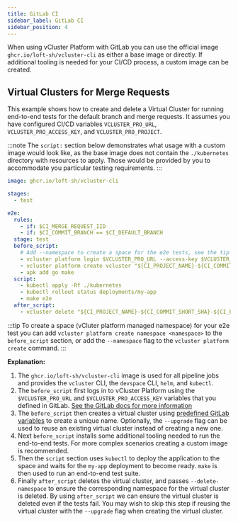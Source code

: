 ```yaml
---
title: GitLab CI
sidebar_label: GitLab CI
sidebar_position: 4
---
```


When using vCluster Platform with GitLab you can use the
official image `ghcr.io/loft-sh/vcluster-cli` as either a base image or
directly. If additional tooling is needed for your CI/CD process, a custom image can be created.

## Virtual Clusters for Merge Requests

This example shows how to create and delete a Virtual Cluster for running end-to-end tests for
the default branch and merge requests. It assumes you have configured CI/CD variables `VCLUSTER_PRO_URL`,
`VCLUSTER_PRO_ACCESS_KEY`, and `VCLUSTER_PRO_PROJECT`.

:::note
The `script:` section below demonstrates what usage with a custom image would look like, as the base image does not contain the
`./kubernetes` directory with resources to apply.  Those would be provided by you to accommodate you particular testing requirements.
:::

```yaml
image: ghcr.io/loft-sh/vcluster-cli

stages:
  - test

e2e:
  rules:
    - if: $CI_MERGE_REQUEST_IID
    - if: $CI_COMMIT_BRANCH == $CI_DEFAULT_BRANCH
  stage: test
  before_script:
    # Add --namespace to create a space for the e2e tests, see the tip below.
    - vcluster platform login $VCLUSTER_PRO_URL --access-key $VCLUSTER_PRO_ACCESS_KEY
    - vcluster platform create vcluster "${CI_PROJECT_NAME}-${CI_COMMIT_SHORT_SHA}-${CI_PIPELINE_ID}" --project $VCLUSTER_PRO_PROJECT
    - apk add go make
  script:
    - kubectl apply -Rf ./kubernetes
    - kubectl rollout status deployments/my-app
    - make e2e
  after_script:
    - vcluster delete "${CI_PROJECT_NAME}-${CI_COMMIT_SHORT_SHA}-${CI_PIPELINE_ID}" --delete-namespace --project $VCLUSTER_PRO_PROJECT
```
:::tip
To create a space (vCluter platform managed namespace) for your e2e test you can add `vcluster platform create namespace <namespace>` to the `before_script` section,
or add the `--namespace` flag to the `vcluster platform create` command.
:::


**Explanation:**

1. The `ghcr.io/loft-sh/vcluster-cli` image is used for all pipeline jobs and provides the `vcluster` CLI, the
   `devspace` CLI, `helm`, and `kubectl`.
2. The `before_script` first logs in to vCluster Platform using the `$VCLUSTER_PRO_URL` and `$VCLUSTER_PRO_ACCESS_KEY`
   variables that you defined in GitLab.
   [See the GitLab docs for more information](https://docs.gitlab.com/ee/ci/variables/)
3. The `before_script` then creates a virtual cluster using
   [predefined GitLab variables](https://docs.gitlab.com/ee/ci/variables/predefined_variables.html)
   to create a unique name. Optionally, the `--upgrade` flag can be used to reuse an existing virtual cluster instead of creating a new one.
4. Next `before_script` installs some additional tooling needed to run the end-to-end tests. For
   more complex scenarios creating a custom image is recommended.
5. Then the `script` section uses `kubectl` to deploy the application to the space and waits for
   the `my-app` deployment to become ready. `make` is then used to run an end-to-end test suite.
6. Finally `after_script` deletes the virtual cluster, and passes `--delete-namespace` to ensure the
   corresponding namespace for the virtual cluster is deleted. By using `after_script` we can ensure the virtual cluster
   is deleted even if the tests fail. You may wish to skip this step if reusing the virtual cluster with the `--upgrade` flag when creating the virtual cluster.


